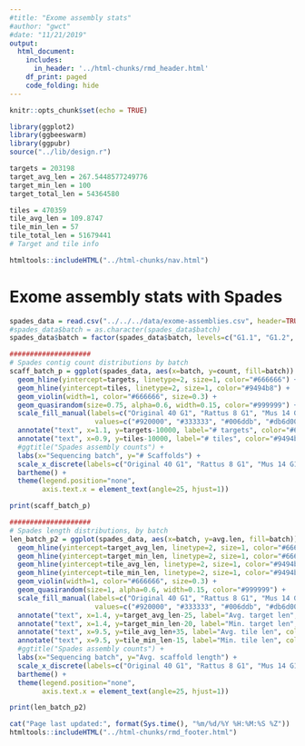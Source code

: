 ```yaml
---
#title: "Exome assembly stats"
#author: "gwct"
#date: "11/21/2019"
output: 
  html_document:
    includes:
      in_header: '../html-chunks/rmd_header.html'
    df_print: paged
    code_folding: hide
---
```


```r
knitr::opts_chunk$set(echo = TRUE)

library(ggplot2)
library(ggbeeswarm)
library(ggpubr)
source("../lib/design.r")

targets = 203198
target_avg_len = 267.5448577249776
target_min_len = 100
target_total_len = 54364580

tiles = 470359
tile_avg_len = 109.8747
tile_min_len = 57
tile_total_len = 51679441
# Target and tile info

htmltools::includeHTML("../html-chunks/nav.html")
```

# Exome assembly stats with Spades

```r
spades_data = read.csv("../../../data/exome-assemblies.csv", header=TRUE)
#spades_data$batch = as.character(spades_data$batch)
spades_data$batch = factor(spades_data$batch, levels=c("G1.1", "G1.2", "G1.3", "G1.4", "G1.5", "C1.5", "C2.5", "G2.1", "G2.2", "G2.3", "G2.4"))

####################
# Spades contig count distributions by batch
scaff_batch_p = ggplot(spades_data, aes(x=batch, y=count, fill=batch)) +
  geom_hline(yintercept=targets, linetype=2, size=1, color="#666666") +
  geom_hline(yintercept=tiles, linetype=2, size=1, color="#9494b8") +
  geom_violin(width=1, color="#666666", size=0.3) +
  geom_quasirandom(size=0.75, alpha=0.6, width=0.15, color="#999999") +
  scale_fill_manual(labels=c("Original 40 G1", "Rattus 8 G1", "Mus 14 G1", "New 70 G1", "Aussie 46 G1", "Aussie 46 C1", "Aussie 46 C2", "Original 40 G2", "Rattus 8 G2", "Mus 14 G2", "New 70 G2"),
                     values=c("#920000", "#333333", "#006ddb", "#db6d00", "#b66dff", "#b66dff", "#b66dff", "#920000", "#333333", "#006ddb", "#db6d00")) +
  annotate("text", x=1.1, y=targets-10000, label="# targets", color="#666666", size=4) +
  annotate("text", x=0.9, y=tiles-10000, label="# tiles", color="#9494b8", size=4) +
  #ggtitle("Spades assembly counts") +
  labs(x="Sequencing batch", y="# Scaffolds") +
  scale_x_discrete(labels=c("Original 40 G1", "Rattus 8 G1", "Mus 14 G1", "New 70 G1", "Aussie 46 G1", "Aussie 46 C1", "Aussie 46 C2", "Original 40 G2", "Rattus 8 G2", "Mus 14 G2", "New 70 G2")) +
  bartheme() + 
  theme(legend.position="none",
        axis.text.x = element_text(angle=25, hjust=1))

print(scaff_batch_p)
```

```r
####################
# Spades length distributions, by batch
len_batch_p2 = ggplot(spades_data, aes(x=batch, y=avg.len, fill=batch)) +
  geom_hline(yintercept=target_avg_len, linetype=2, size=1, color="#666666") +
  geom_hline(yintercept=target_min_len, linetype=2, size=1, color="#666666") +
  geom_hline(yintercept=tile_avg_len, linetype=2, size=1, color="#9494b8") +
  geom_hline(yintercept=tile_min_len, linetype=2, size=1, color="#9494b8") +
  geom_violin(width=1, color="#666666", size=0.3) +
  geom_quasirandom(size=1, alpha=0.6, width=0.15, color="#999999") +
  scale_fill_manual(labels=c("Original 40 G1", "Rattus 8 G1", "Mus 14 G1", "New 70 G1", "Aussie 46 G1", "Aussie 46 C1", "Aussie 46 C2", "Original 40 G2", "Rattus 8 G2", "Mus 14 G2", "New 70 G2"),
                     values=c("#920000", "#333333", "#006ddb", "#db6d00", "#b66dff", "#b66dff", "#b66dff","#920000", "#333333", "#006ddb", "#db6d00")) +
  annotate("text", x=1.4, y=target_avg_len-25, label="Avg. target len", color="#666666", size=4) +
  annotate("text", x=1.4, y=target_min_len-20, label="Min. target len", color="#666666", size=4) +
  annotate("text", x=9.5, y=tile_avg_len+35, label="Avg. tile len", color="#9494b8", size=4) +
  annotate("text", x=9.5, y=tile_min_len-15, label="Min. tile len", color="#9494b8", size=4) +
  #ggtitle("Spades assembly counts") +
  labs(x="Sequencing batch", y="Avg. scaffold length") +
  scale_x_discrete(labels=c("Original 40 G1", "Rattus 8 G1", "Mus 14 G1", "New 70 G1", "Aussie 46 G1", "Aussie 46 C1", "Aussie 46 C2", "Original 40 G2", "Rattus 8 G2", "Mus 14 G2", "New 70 G2")) +
  bartheme() +
  theme(legend.position="none",
        axis.text.x = element_text(angle=25, hjust=1))

print(len_batch_p2)
```

```r
cat("Page last updated:", format(Sys.time(), "%m/%d/%Y %H:%M:%S %Z"))
htmltools::includeHTML("../html-chunks/rmd_footer.html")
```